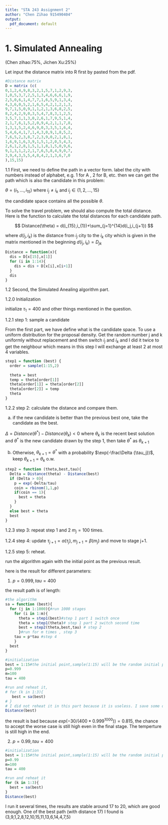 ---
title: "STA 243 Assignment 2"
author: "Chen Zihao 915490404"
output:
  pdf_document: default
---
# 1. Simulated Annealing

(Chen zihao:75%, Jichen Xu:25%)

 Let input the distance matrix into R first by pasted from the pdf. 
```{r,echo=FALSE}
#Distance matrix
D = matrix (c(
0,1,2,4,9,8,3,2,1,5,7,1,2,9,3,
1,0,5,3,7,2,5,1,3,4,6,6,6,1,9,
2,5,0,6,1,4,7,7,1,6,5,9,1,3,4,
4,3,6,0,5,2,1,6,5,4,2,1,2,1,3,
9,7,1,5,0,9,1,1,2,1,3,6,8,2,5,
8,2,4,2,9,0,3,5,4,7,8,3,1,2,5,
3,5,7,1,1,3,0,2,6,1,7,9,5,1,4,
2,1,7,6,1,5,2,0,9,4,2,1,1,7,8,
1,3,1,5,2,4,6,9,0,3,3,5,1,6,4,
5,4,6,4,1,7,1,4,3,0,9,1,8,5,2,
7,6,5,2,3,8,7,2,3,9,0,2,1,8,1,
1,6,9,1,6,3,9,1,5,1,2,0,5,4,3,
2,6,1,2,8,1,5,1,1,8,1,5,0,9,6,
9,1,3,1,2,2,1,7,6,5,8,4,9,0,7,
3,9,4,3,5,5,4,8,4,2,1,3,6,7,0
),15,15)
```

1.1 First, we need to define the path in a vector form. label the city with numbers instead of alphabet, e.g. 1 for A , 2 for B, etc. then we can get the path which is also the candidate in this problem:

$\theta = (i_1,...,i_{15})$ where $i_j\ne i_k$ and $i_j\in \{1,2,...,15\}$

the candidate space contains all the possible $\theta$.

To solve the travel problem, we should also compute the total distance. Here is the function to calculate the total distances for each candidate path.

$$
Distance(\theta) = d(i_{15},i_{1})+\sum_{j=1}^{14}d(i_j,i_{j+1})
$$

where $d(i_{j},i_{k})$ is the distance from $i_{j}$ city to the $i_{k}$ city which is given in the matrix mentioned in the beginning  $d(i_{j},i_{k})=D_{jk}$ 

```{r,echo=FALSE}
Distance = function(x){
  dis = D[x[15],x[1]]
  for (i in 1:14){
    dis = dis + D[x[i],x[i+1]]
  }
  dis
}
```

1.2 Second, the Simulated Anealing algorithm part.

1.2.0 Initialization

initialize $\tau_1= 400$ and other things mentioned in the question.

1.2.1 step 1: sample a candidate

From the first part, we have define what is the candidate space. To use a uniform distribution for the proposal density. Get the random number j and k uniformly without replacement and then  switch $i_j$ and $i_k$ and I did it twice to get the neighbour which means in this step I will exchange at least 2 at most 4 variables.

```{r,echo=FALSE}
step1 = function (best) {
  order = sample(1:15,2)
  
  theta = best
  temp = theta[order[1]]
  theta[order[1]] = theta[order[2]]
  theta[order[2]] = temp
  theta
}
```

1.2.2 step 2: calculate the distance and compare them.

a) if the new candidate is better than the previous best one, take the candidate as the best.

$\Delta=Distance(\theta^*)-Distance(\theta_k)<0$ where $\theta_k$ is the recent best solution and $\theta^*$ is the new candidate drawn by the step 1, then take $\theta^*$ as $\theta_{k+1}$

b) Otherwise, $\theta_{k+1}=\theta^*$ with a probability $\exp(-\frac\Delta {\tau_j})$, keep $\theta_{k+1}=\theta_{k}$ o.w.

```{r,echo=FALSE}
step2 = function (theta,best,tau){
  Delta = Distance(theta) - Distance(best)
  if (Delta > 0){
    p = exp(-Delta/tau)
    coin = rbinom(1,1,p)
    if(coin == 1){
      best = theta
    }
  }
  else best = theta
  best
}
```

1.2.3 step 3: repeat step 1 and 2 $m_j=100$ times.

1.2.4 step 4: update $\tau_{j+1}=\alpha(\tau_j), m_{j+1}=\beta(m_j)$ and move to stage j+1.

1.2.5 step 5: reheat.

run the algorithm again with the initial point as the previous result.

here is the result for different parameters:

1. $p=0.999,tau = 400$

the result path is of length:
```{r,echo = FALSE}
#the algorithm
sa = function (best){
  for (j in 1:1000){#run 1000 stages
    for (i in 1:m){
      theta = step1(best)#step 1 part 1 switch once
      theta = step1(theta)# step 1 part 2 switch second time
      best = step2(theta,best,tau) # step 2
      }#run for m times , step 3
    tau = p*tau #step 4
    }
  best
}
```


```{r,echo = FALSE}
#initialization
best = 1:15#the initial point,sample(1:15) will be the random initial point.
p=0.999
m=100
tau = 400

#run and reheat it,
# for (k in 1:3){
   best = sa(best)
# }
# I did not reheat it in this part because it is useless. I save some output time when i knit it as the pdf.
Distance(best)
```
the result is bad because $exp(-30/(400*0.999^{1000}))=0.815$, the chance to accept the worse case is still high even in the final stage. The temperture is still high in the end.

2. $p=0.99,tau = 400$
```{r,echo = FALSE}
#initialization
best = 1:15#the initial point,sample(1:15) will be the random initial point.
p=0.99
m=100
tau = 400

#run and reheat it
for (k in 1:3){
  best = sa(best)
}
Distance(best)
```

I run it several times, the results are stable around 17 to 20, which are good enough. One of the best path (with distance 17) I found is (3,9,1,2,8,12,10,15,11,13,6,14,4,7,5)


